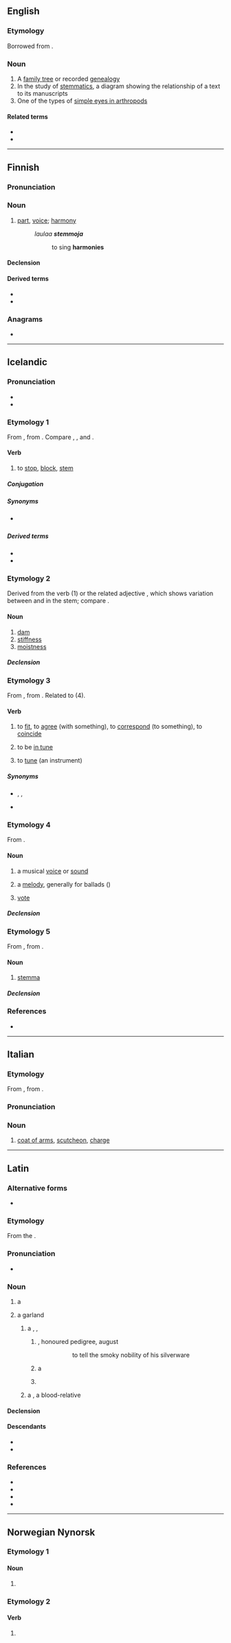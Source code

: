 ==English==
{{wikipedia}}

===Etymology===
{{root|en|ine-pro|*stegʷʰ-}}
Borrowed from {{bor|en|grc|στέμμα}}.

===Noun===
{{en-noun|stemmata|s}}

# A [[family tree]] or recorded [[genealogy]]
# In the study of [[stemmatics]], a diagram showing the relationship of a text to its manuscripts
# One of the types of [[w:simple eyes in arthropods#Stemmata|simple eyes in arthropods]]

====Related terms====
* ''{{l|en|stemma codicum}}''
* {{l|en|stemmatics}}

----

==Finnish==

===Pronunciation===
{{fi-pronunciation}}

===Noun===
{{wikipedia|lang=fi}}
{{fi-noun}}

# {{lb|fi|music}} [[part]], [[voice]]; [[harmony]] {{gloss|melody played or sung by a particular instrument, voice, or group of instruments or voices, within a polyphonic piece}}
#: ''laulaa '''stemmoja''' ''
#:: to sing '''harmonies'''

====Declension====
{{fi-decl-kala|stemm|||a}}

====Derived terms====
* {{l|fi|stemmaharjoitus}}
* {{l|fi|stemmalaulu}}

===Anagrams===
* {{anagrams|fi|a=aemmst|sammet}}

----

==Icelandic==

===Pronunciation===
* {{IPA|is|/ˈstɛmːa/}}
* {{rhymes|is|ɛmːa|s=2}}

===Etymology 1===
From {{der|is|non|stemma|t=to halt, to dam}}, from {{der|is|gem-pro|*stammijaną}}. Compare {{cog|sv|stämma|t=to block}}, {{cog|ang|gistemen|t=to restrain}}, {{cog|en|stem}} and {{cog|en|stammer}}.

====Verb====
{{is-verb-weak|stemmdi|stemmt}}

# to [[stop]], [[block]], [[stem]]

=====Conjugation=====
{{is-conj-w2|st|e|mm|mp=-}}

=====Synonyms=====
* {{sense|stop}} {{l|is|stífla}}

=====Derived terms=====
* {{l|is|stemma stigu við}}
* {{l|is|stemmdur}}

===Etymology 2===
Derived from the verb {{m|is|stemma}} (1) or the related adjective {{m|is|stamur}}, which shows variation between {{m|is|-m-}} and {{m|is|-mm-}} in the stem; compare {{cog|got|𐍃𐍄𐌰𐌼𐌼𐍃}}.

====Noun====
{{is-noun|f|stemmu|stemmur}}

# [[dam]]
# [[stiffness]]
# [[moistness]]

=====Declension=====
{{is-decl-noun-f-w1|st|e|mm}}

===Etymology 3===
From {{bor|is|da|stemme}}, from {{der|is|gml|stemmen}}. Related to {{m|is|stemma||melody [for a ballad]}} (4).

====Verb====
{{is-verb-weak|stemmdi|stemmt}}

# to [[fit]], to [[agree]] (with something), to [[correspond]] (to something), to [[coincide]]
# {{lb|is|music|of an instrument}} to be [[in tune]]
# {{lb|is|music}} to [[tune]] (an instrument)

=====Synonyms=====
* {{sense|fit, agree with}} {{l|is|koma heim}}, {{l|is|koma heim og saman}}, {{l|is|passa}}
* {{sense|tune}} {{l|is|stilla}}

===Etymology 4===
From {{bor|is|da|stemme||voice; musical part; vote}}.

====Noun====
{{is-noun|f|stemmu|stemmur}}

# {{lb|is|obsolete}} a musical [[voice]] or [[sound]]
# a [[melody]], generally for ballads ({{m|is|ríma|rímur}})
# {{lb|is|obsolete}} [[vote]] {{gloss|instance of participating in a formalized choice by a group}}

=====Declension=====
{{is-decl-noun-f-w1|st|e|mm}}

===Etymology 5===
From {{bor|is|la|stemma||garland, wreath; pedigree, family tree}}, from {{der|is|grc|στέμμα||garland, wreath}}.

====Noun====
{{is-noun|n|stemma|stemmu}}

# {{lb|is|stemmatics}} [[#English|stemma]] {{gloss|diagram showing the relationship of variants of a text}}

=====Declension=====
{{is-decl-noun-n-w|st|e|mm}}

===References===
* {{R:is:Íslensk orðsifjabók|stemma}}

----

==Italian==

===Etymology===
From {{der|it|la|stemma}}, from {{der|it|grc|στέμμα}}.

===Pronunciation===
{{it-pr|stèmma}}

===Noun===
{{it-noun|m}}

# [[coat of arms]], [[scutcheon]], [[charge]]

{{C|it|Heraldry}}

----

==Latin==
{{was fwotd|la|2015|July|1}}

===Alternative forms===
* {{alter|la|stegma|stigma||Mediaeval}}

===Etymology===
From the {{der|la|grc|στέμμα}}.

===Pronunciation===
* {{la-IPA|stemma}}

===Noun===
{{la-noun|stemma<3>}}

# {{lb|la|post-Classical|in general}} a {{l|en|garland}} {{non-gloss definition|or}} {{l|en|wreath}}
# {{lb|la|post-Augustan|in particular}} a garland {{non-gloss definition|hung upon an ancestral image}}
## {{lb|la|transferred sense}} a {{l|en|pedigree}}, {{l|en|geneagram}}, {{non-gloss definition|or}} {{l|en|family tree}}
### {{lb|la|figurative}} {{l|en|nobility}}, honoured pedigree, august {{l|en|lineage}}
###: {{ux|la|[[argentum|argentī]] [[fumosus|fūmōsa]] [[suī]] '''stemmata''' [[narro|nārrāre]]}}
###:: to tell the smoky nobility of his silverware
### {{lb|la|Medieval Latin}} a {{l|en|crown}}
###: {{ux|la|[[ā]] '''stemmate''' [[ūsque]] [[subucula|subūculam]] [[cultus|cultū]] [[regalis|rēgālī]] [[exutus|exūtī]]}}
### {{lb|la|Medieval Latin}} {{l|en|wergeld}}
## {{lb|la|Medieval Latin}} a {{l|en|kinsman}}, a blood-relative

====Declension====
{{la-ndecl|stemma<3>}}

====Descendants====
* {{desc|en|stemma}}
* {{desc|it|stemma}}

===References===
* {{R:L&S|stemma}}
* {{R:Gaffiot|stemma|p=1,476/3}}
* {{R:OLD|1|stemma|1,817/3}}
* {{R:Niermeyer|stemma|991/1}}

----

==Norwegian Nynorsk==

===Etymology 1===

====Noun====
{{head|nn|noun form|g=f}}

# {{inflection of|nn|stemme||definite|s}}

===Etymology 2===

====Verb====
{{head|nn|verb|present tense|stemmer|past tense|stemde|or|stemte|past participle|stemt|present participle|stemmande|imperative|stem}}

# {{alternative form of|nn|stemme}}